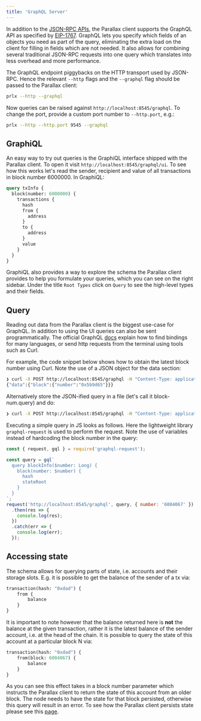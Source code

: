 ```yaml
---
title: 'GraphQL Server'
---
```


In addition to the [JSON-RPC APIs](./json-rpc-server/overview), the Parallax client supports the GraphQL API as specified by [EIP-1767](https://eips.ethereum.org/EIPS/eip-1767). GraphQL lets you specify which fields of an objects you need as part of the query, eliminating the extra load on the client for filling in fields which are not needed. It also allows for combining several traditional JSON-RPC requests into one query which translates into less overhead and more performance.

The GraphQL endpoint piggybacks on the HTTP transport used by JSON-RPC. Hence the relevant `--http` flags and the `--graphql` flag should be passed to the Parallax client:

```sh
prlx --http --graphql
```

Now queries can be raised against `http://localhost:8545/graphql`. To change the port, provide a custom port number to `--http.port`, e.g.:

```sh
prlx --http --http.port 9545 --graphql
```

## GraphiQL

An easy way to try out queries is the GraphiQL interface shipped with the Parallax client. To open it visit `http://localhost:8545/graphql/ui`. To see how this works let's read the sender, recipient and value of all transactions in block number 6000000. In GraphiQL:

```graphql
query txInfo {
  block(number: 6000000) {
    transactions {
      hash
      from {
        address
      }
      to {
        address
      }
      value
    }
  }
}
```

GraphiQL also provides a way to explore the schema the Parallax client provides to help you formulate your queries, which you can see on the right sidebar. Under the title `Root Types` click on `Query` to see the high-level types and their fields.

## Query

Reading out data from the Parallax client is the biggest use-case for GraphQL. In addition to using the UI queries can also be sent programmatically. The official GraphQL [docs](https://graphql.org/code/) explain how to find bindings for many languages, or send http requests from the terminal using tools such as Curl.

For example, the code snippet below shows how to obtain the latest block number using Curl. Note the use of a JSON object for the data section:

```sh
❯ curl -X POST http://localhost:8545/graphql -H "Content-Type: application/json" --data '{ "query": "query { block { number } }" }'
{"data":{"block":{"number":"0x5b9d65"}}}
```

Alternatively store the JSON-ified query in a file (let's call it block-num.query) and do:

```sh
❯ curl -X POST http://localhost:8545/graphql -H "Content-Type: application/json" --data '@block-num.query'
```

Executing a simple query in JS looks as follows. Here the lightweight library `graphql-request` is used to perform the request. Note the use of variables instead of hardcoding the block number in the query:

```javascript
const { request, gql } = require('graphql-request');

const query = gql`
  query blockInfo($number: Long) {
    block(number: $number) {
      hash
      stateRoot
    }
  }
`;
request('http://localhost:8545/graphql', query, { number: '6004067' })
  .then(res => {
    console.log(res);
  })
  .catch(err => {
    console.log(err);
  });
```

## Accessing state

The schema allows for querying parts of state, i.e. accounts and their storage slots. E.g. it is possible to get the balance of the sender of a tx via:

```graphql
transaction(hash: "0xdad") {
    from {
        balance
    }
}
```

It is important to note however that the balance returned here is **not** the balance at the given transaction, rather it is the latest balance of the sender account, i.e. at the head of the chain. It is possible to query the state of this account at a particular block N via:

```graphql
transaction(hash: "0xdad") {
    from(block: 6004067) {
        balance
    }
}
```

As you can see this effect takes in a block number parameter which instructs the Parallax client to return the state of this account from an older block. The node needs to have the state for that block persisted, otherwise this query will result in an error. To see how the Parallax client persists state please see this [page](../developers/pvm-tracing/introduction).
